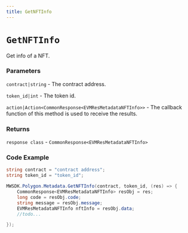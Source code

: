 ```yaml
---
title: GetNFTInfo
---
```


# `GetNFTInfo`

Get info of a NFT.
### Parameters
`contract|string` - The contract address.

`token_id|int` - The token id.

`action|Action<CommonResponse<EVMResMetadataNFTInfo>>` - The callback function of this method is used to receive the results.

### Returns
`response class` - `CommonResponse<EVMResMetadataNFTInfo>`

### Code Example
```csharp
string contract = "contract address";
string token_id = "token_id";

MWSDK.Polygon.Metadata.GetNFTInfo(contract, token_id, (res) => {
    CommonResponse<EVMResMetadataNFTInfo> resObj = res;
    long code = resObj.code;
    string message = resObj.message;
    EVMResMetadataNFTInfo nftInfo = resObj.data;
    //todo...

});
```